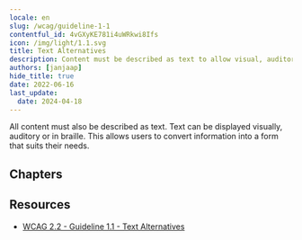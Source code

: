 ```yaml
---
locale: en
slug: /wcag/guideline-1-1
contentful_id: 4vGXyKE781i4uWRkwi8Ifs
icon: /img/light/1.1.svg
title: Text Alternatives
description: Content must be described as text to allow visual, auditory and tactile presentation.
authors: [janjaap]
hide_title: true
date: 2022-06-16
last_update:
  date: 2024-04-18
---
```


<Hero
  title="Text Alternatives"
  image="/img/light/1.1.svg"
  alt="WCAG 1.1 - Logo"
  prefix="Guideline 1.1"
/>

All content must also be described as text. Text can be displayed visually, auditory or in braille. This allows users to convert information into a form that suits their needs.

## Chapters

<LinkList title="Chapters" isHighlighted={true}>
  <LinkListItem
    url="/en/guidelines/wcag/success-criterion-1-1-1"
    title="Success Criterion 1.1.1 - Non-text Content"
    appearance="link"
    label="Non-text Content"
    description="Ensure that alternative text is available for all content without text."
    image="/img/light/1.1.1.svg"
    alt="WCAG 1.1.1 - Logo"
  />
</LinkList>

## Resources

- [WCAG 2.2 - Guideline 1.1 - Text Alternatives](https://www.w3.org/TR/WCAG22/#text-alternatives)
